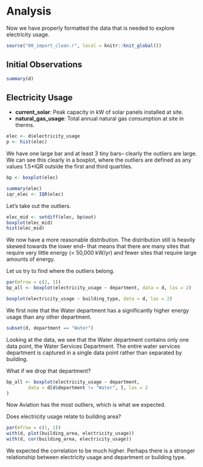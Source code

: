 # Analysis
Now we have properly formatted the data that is needed to explore electricity usage. 
```r
source("00_import_clean.r", local = knitr::knit_global())
```

## Initial Observations 
```r
summary(d)
```
## Electricity Usage 
* **current_solar**: Peak capacity in kW of solar panels installed at site. 
* **natural_gas_usage**: Total annual natural gas consumption at site in therms. 
<!-- 
# Relationship between building type and department?
# (Now that Im typing, obviously the answer is yes.) --> 
```r
elec <- d$electricity_usage
p <- hist(elec)
```
We have one large bar and at least 3 tiny bars-- clearly the outliers are large. We can see this clearly in a boxplot, where the outliers are defined as any values 1.5*IQR outside the first and third quartiles. 
```r
bp <- boxplot(elec)
```

```r
summary(elec)
iqr_elec <- IQR(elec)
```

Let's take out the outliers. 
```r
elec_mid <- setdiff(elec, bp$out)
boxplot(elec_mid)
hist(elec_mid)
```
We now have a more reasonable distribution. The distribution still is heavily skewed towards the lower end-- that means that there are many sites that require very little energy (< 50,000 kW/yr) and fewer sites that require large amounts of energy. 

Let us try to find where the outliers belong.
```r
par(mfrow = c(2, 1))
bp_all <- boxplot(electricity_usage ~ department, data = d, las = 2)

boxplot(electricity_usage ~ building_type, data = d, las = 2)
```

We first note that the Water department has a significantly higher energy usage than any other department.
```r
subset(d, department == "Water")
```

Looking at the data, we see that the Water department contains only one data point, the Water Services Department. The entire water services department is captured in a single data point rather than separated by building.

What if we drop that department?
```r
bp_all <- boxplot(electricity_usage ~ department,
        data = d[d$department != "Water", ], las = 2
)
```
Now Aviation has the most outliers, which is what we expected.


Does electricity usage relate to building area?
```r
par(mfrow = c(1, 1))
with(d, plot(building_area, electricity_usage))
with(d, cor(building_area, electricity_usage))
```
We expected the correlation to be much higher. Perhaps there is a stronger relationship between electricity usage and department or building type. 
<!-- Compare the outliers energy usage to everything else? -->

